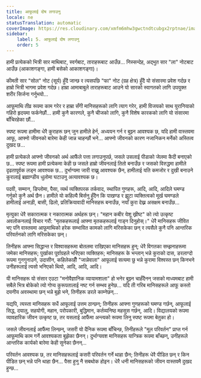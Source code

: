 ```yaml
---
title: आफूलाई दोष लगाउनु
locale: ne
statusTranslation: automatic
coverImage: https://res.cloudinary.com/xmfm6mhw3gwctndtcubgx2rptnae/image/upload/v1740468922/small_cover_tratado_de_psicologia_revolucionaria_a4c0dca4e0.webp
sidebar:
    label: 5. आफूलाई दोष लगाउनु
    order: 5
---
```

हामी प्रत्येकको भित्री सार माथिबाट, स्वर्गबाट, ताराहरूबाट आउँछ... निस्सन्देह, अद्भुत सार "ला" नोटबाट आउँछ (आकाशगङ्गा, हामी बसेको आकाशगङ्गा)।

कीमती सार "सोल" नोट (सूर्य) हुँदै जान्छ र त्यसपछि "फा" नोट (ग्रह क्षेत्र) हुँदै यो संसारमा प्रवेश गर्दछ र हाम्रो भित्री भागमा प्रवेश गर्दछ। हाम्रा आमाबाबुले ताराहरूबाट आउने यो सारको स्वागतको लागि उपयुक्त शरीर सिर्जना गर्नुभयो...

आफूमाथि तीव्र रूपमा काम गरेर र हाम्रा सँगी मानिसहरूको लागि त्याग गरेर, हामी विजयको साथ युरानियाको गहिरो हृदयमा फर्कनेछौं... हामी कुनै कारणले, कुनै चीजको लागि, कुनै विशेष कारकको लागि यो संसारमा बाँचिरहेका छौं...

स्पष्ट रूपमा हामीमा धेरै कुराहरू छन् जुन हामीले हेर्न, अध्ययन गर्न र बुझ्न आवश्यक छ, यदि हामी वास्तवमा आफू, आफ्नो जीवनको बारेमा केही जान्न चाहन्छौं भने... आफ्नो जीवनको कारण नजानिकन मर्नेको अस्तित्व दुखद छ...

हामी प्रत्येकले आफ्नो जीवनको अर्थ आफैंले पत्ता लगाउनुपर्छ, जसले उसलाई पीडाको जेलमा कैदी बनाएको छ... स्पष्ट रूपमा हामी प्रत्येकमा केही छ जसले हाम्रो जीवनलाई तितो बनाउँछ र जसको विरुद्धमा हामीले दृढतापूर्वक लड्न आवश्यक छ... दुर्भाग्यमा जारी राख्नु आवश्यक छैन, हामीलाई यति कमजोर र दुखी बनाउने कुरालाई ब्रह्माण्डीय धुलोमा घटाउनु अत्यावश्यक छ।

पदवी, सम्मान, डिप्लोमा, पैसा, व्यर्थ व्यक्तिपरक तर्कवाद, स्थापित गुणहरू, आदि, आदि, आदिले घमण्ड गर्नुको कुनै अर्थ छैन। हामीले यो कहिल्यै बिर्सनु हुँदैन कि पाखण्ड र झूटा व्यक्तित्वको मूर्ख घमण्डले हामीलाई अनाड़ी, बासी, ढिलो, प्रतिक्रियावादी मानिसहरू बनाउँछ, नयाँ कुरा देख्न असक्षम बनाउँछ...

मृत्युका धेरै सकारात्मक र नकारात्मक अर्थहरू छन्। "महान कबीर येशू ख्रीष्ट" को त्यो उत्कृष्ट अवलोकनलाई विचार गरौं: "मृतकहरूलाई आफ्ना मृतकहरूलाई गाड्न दिनुहोस्।" धेरै मानिसहरू जीवित भए पनि वास्तवमा आफूमाथिको हरेक सम्भावित कामको लागि मरिसकेका छन् र त्यसैले कुनै पनि आन्तरिक परिवर्तनको लागि मरिसकेका छन्।

तिनीहरू आफ्ना सिद्धान्त र विश्वासहरूमा बोतलमा राखिएका मानिसहरू हुन्; धेरै विगतका सम्झनाहरूमा जमेका मानिसहरू; पुर्खाका पूर्वाग्रहले भरिएका व्यक्तिहरू; मानिसहरू के भन्लान् भन्ने कुराको दास, डरलाग्दो रूपमा गुनगुनाउने, उदासीन, कहिलेकाहीँ "जान्नेवाला" आफूलाई सत्यमा छु भन्ने कुरामा विश्वस्त छन् किनभने उनीहरूलाई त्यसो भनिएको थियो, आदि, आदि, आदि।

यी मानिसहरू यो संसार एउटा "मनोवैज्ञानिक व्यायामशाला" हो भनेर बुझ्न चाहँदैनन् जसको माध्यमबाट हामी सबैले भित्र बोकेको त्यो गोप्य कुरूपतालाई नष्ट गर्न सम्भव हुनेछ... यदि ती गरिब मानिसहरूले आफू कस्तो दयनीय अवस्थामा छन् भन्ने बुझे भने, तिनीहरू डरले काम्नेछन्...

यद्यपि, त्यस्ता मानिसहरू सधैं आफूलाई उत्तम ठान्छन्; तिनीहरू आफ्ना गुणहरूको घमण्ड गर्छन्, आफूलाई सिद्ध, दयालु, सहयोगी, महान, परोपकारी, बुद्धिमान, कर्तव्यनिष्ठ महसुस गर्छन्, आदि। विद्यालयको रूपमा व्यावहारिक जीवन उत्कृष्ट छ, तर यसलाई आफैंमा अन्त्यको रूपमा लिनु स्पष्ट रूपमा बेतुका हो।

जसले जीवनलाई आफैंमा लिन्छन्, जसरी यो दैनिक रूपमा बाँचिन्छ, तिनीहरूले "मूल परिवर्तन" प्राप्त गर्न आफूमाथि काम गर्ने आवश्यकता बुझेका छैनन्। दुर्भाग्यवश मानिसहरू यान्त्रिक रूपमा बाँच्छन्, उनीहरूले आन्तरिक कार्यको बारेमा केही सुनेका छैनन्...

परिवर्तन आवश्यक छ, तर मानिसहरूलाई कसरी परिवर्तन गर्ने थाहा छैन; तिनीहरू धेरै पीडित छन् र किन पीडित छन् भन्ने पनि थाहा छैन... पैसा हुनु नै सबथोक होइन। धेरै धनी मानिसहरूको जीवन वास्तवमै दुखद हुन्छ...

